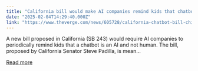 ```yaml
---
title: "California bill would make AI companies remind kids that chatbots aren’t people"
date: "2025-02-04T14:29:40.000Z"
link: "https://www.theverge.com/news/605728/california-chatbot-bill-child-safety"
---
```


A new bill proposed in California (SB 243) would require AI companies to periodically remind kids that a chatbot is an AI and not human. The bill, proposed by California Senator Steve Padilla, is mean...

[Read more](https://www.theverge.com/news/605728/california-chatbot-bill-child-safety)
